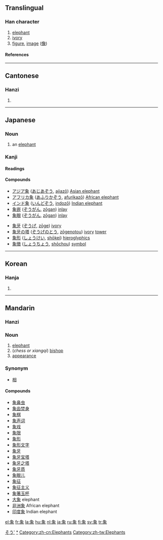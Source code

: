 ==Translingual==
===Han character===
{{Han char|rn=152|rad=豕|as=05|sn=11|snj=12|four=2723<sub>2</sub>|canj=弓日心人 (NAPO)}}
# [[elephant]]
# [[ivory]]
# [[figure]], [[image]] ([[像]])
====References====
{{Han ref|kx=1195.210|dkj=36372|dj=1658.010|hdz=63611.090|uh=8C61|ud=35937|bh=B648|bd=46664}}
----
==Cantonese==
===Hanzi===
{{yue-hanzi|jyut=|y=jeung6}}
# {{defn|Cantonese}}
----
== Japanese ==
[[Category:1000_Japanese_basic_words|そう']]
===Noun===
{{ja-noun|k|hira=ぞう|rom=zō|hidx=そう'}}

#an [[elephant]]
[[Category:ja:Elephants|*]]

=== Kanji ===
{{ja-kanji|grade=4|rs=豕05}}
====Readings====
{{ja-readings|on=[[しょう]] (shō), [[ぞう]] (zō)|kun=[[かた]] (kata), [[かたどる]] (katadoru), [[のり]] (nori)}}

====Compounds====
{{top2}}
*[[アジア象]] ([[あじあぞう]], [[ajiazō]]) [[Asian elephant]]
*[[アフリカ象]] ([[あふりかぞう]], [[afurikazō]]) [[African elephant]]
*[[インド象]] ([[いんどぞう]], [[indozō]]) [[Indian elephant]]
*[[象嵌]] ([[ぞうがん]], [[zōgan]]) [[inlay]]
*[[象眼]] ([[ぞうがん]], [[zōgan]]) [[inlay]]
{{mid2}}
*[[象牙]] ([[ぞうげ]], [[zōge]]) [[ivory]]
*[[象牙の塔]] ([[ぞうげのとう]], [[zōgenotou]]) [[ivory]] [[tower]]
*[[象形]] ([[しょうけい]], [[shōkei]]) [[hieroglyphics]]
*[[象徴]] ([[しょうちょう]], [[shōchou]]) [[symbol]]
{{bottom}}

----

==Korean==
===Hanja===
{{ko-hanja|hangeul=상|eumhun=|rv=sang|mr=sang|y=sang}}
# {{defn|Korean}}
----
==Mandarin==
===Hanzi===
{{cmn-hanzi|pin=[[xiàng]] ([[xiang4]])|wg=hsiang<sup>4</sup>}}

===Noun===

# [[elephant]]
#(''chess or xiangqi'') [[bishop]]
# [[appearance]]

===Synonym===
*[[相]]

====Compounds====
*[[象鼻虫]]
*[[象齿焚身]]
*[[象棋]]
*[[象声词]]
*[[象戏]]
*[[象限]]
*[[象形]]
*[[象形文字]]
*[[象牙]]
*[[象牙宝塔]]
*[[象牙之塔]]
*[[象牙质]]
*[[象眼儿]]
*[[象征]]
*[[象征主义]]
*[[象箸玉杯]]
*[[大象]] elephant 
*[[非洲象]] African elephant
*[[印度象]] Indian elephant 

[[Category:zh-cn:Elephants]]
[[Category:zh-tw:Elephants]]

[[el:象]]
[[fr:象]]
[[la:象]]
[[hu:象]]
[[nl:象]]
[[ja:象]]
[[ru:象]]
[[fi:象]]
[[sv:象]]
[[tr:象]]